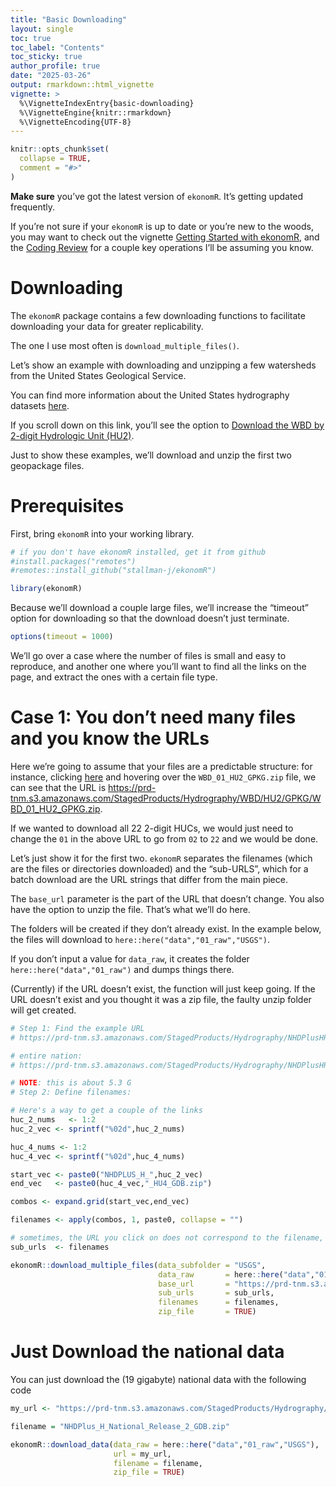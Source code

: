 ```yaml
---
title: "Basic Downloading"
layout: single
toc: true
toc_label: "Contents"
toc_sticky: true
author_profile: true
date: "2025-03-26"
output: rmarkdown::html_vignette
vignette: >
  %\VignetteIndexEntry{basic-downloading}
  %\VignetteEngine{knitr::rmarkdown}
  %\VignetteEncoding{UTF-8}
---
```

```r
knitr::opts_chunk$set(
  collapse = TRUE,
  comment = "#>"
)

```

**Make sure** you've got the latest version of `ekonomR`. It's getting updated frequently. 

If you're not sure if your `ekonomR` is up to date or you're new to the woods, you may want to check out the vignette [Getting Started with ekonomR](https://stallman-j.github.io/ekonomR/vignettes/getting-started-with-ekonomR/), and the [Coding Review](https://stallman-j.github.io/ekonomR/vignettes/coding-review/) for a couple key operations I'll be assuming you know.

# Downloading

The `ekonomR` package contains a few downloading functions to facilitate downloading your data for greater replicability.

The one I use most often is `download_multiple_files()`.

Let's show an example with downloading and unzipping a few watersheds from the United States Geological Service.

You can find more information about the United States hydrography datasets [here](https://www.usgs.gov/national-hydrography/access-national-hydrography-products).

If you scroll down on this link, you'll see the option to [Download the WBD by 2-digit Hydrologic Unit (HU2)](https://prd-tnm.s3.amazonaws.com/index.html?prefix=StagedProducts/Hydrography/WBD/HU2/GPKG/).

Just to show these examples, we'll download and unzip the first two geopackage files.

# Prerequisites

First, bring `ekonomR` into your working library.

``` r

# if you don't have ekonomR installed, get it from github
#install.packages("remotes")
#remotes::install_github("stallman-j/ekonomR") 

library(ekonomR)
```

Because we'll download a couple large files, we'll increase the "timeout" option for downloading so that the download doesn't just terminate.

```r

options(timeout = 1000)
```


We'll go over a case where the number of files is small and easy to reproduce, and another one where you'll want to find all the links on the page, and extract the ones with a certain file type.

# Case 1: You don't need many files and you know the URLs 

Here we're going to assume that your files are a predictable structure: for instance, clicking [here](https://prd-tnm.s3.amazonaws.com/index.html?prefix=StagedProducts/Hydrography/WBD/HU2/GPKG/) and hovering over the `WBD_01_HU2_GPKG.zip` file, we can see that the URL is [https://prd-tnm.s3.amazonaws.com/StagedProducts/Hydrography/WBD/HU2/GPKG/WBD_01_HU2_GPKG.zip](https://prd-tnm.s3.amazonaws.com/StagedProducts/Hydrography/WBD/HU2/GPKG/WBD_01_HU2_GPKG.zip).

If we wanted to download all 22 2-digit HUCs, we would just need to change the `01` in the above URL to go from `02` to `22` and we would be done.

Let's just show it for the first two. `ekonomR` separates the filenames (which are the files or directories downloaded) and the "sub-URLS", which for a batch download are the URL strings that differ from the main piece.

The `base_url` parameter is the part of the URL that doesn't change. You also have the option to unzip the file. That's what we'll do here.

The folders will be created if they don't already exist. In the example below, the files will download to `here::here("data","01_raw","USGS")`.

If you don't input a value for `data_raw`, it creates the folder `here::here("data","01_raw")` and dumps things there.

(Currently) if the URL doesn't exist, the function will just keep going. If the URL doesn't exist and you thought it was a zip file, the faulty unzip folder will get created.


```r

# Step 1: Find the example URL
# https://prd-tnm.s3.amazonaws.com/StagedProducts/Hydrography/NHDPlusHR/Beta/GDB/NHDPLUS_H_0101_HU4_GDB.zip

# entire nation:
# https://prd-tnm.s3.amazonaws.com/StagedProducts/Hydrography/NHDPlusHR/National/GDB/NHDPlus_H_National_Release_2_GDB.zip # this is 19G though, takes a little while

# NOTE: this is about 5.3 G
# Step 2: Define filenames:

# Here's a way to get a couple of the links
huc_2_nums   <- 1:2
huc_2_vec <- sprintf("%02d",huc_2_nums)

huc_4_nums <- 1:2
huc_4_vec <- sprintf("%02d",huc_4_nums)

start_vec <- paste0("NHDPLUS_H_",huc_2_vec)
end_vec   <- paste0(huc_4_vec,"_HU4_GDB.zip")

combos <- expand.grid(start_vec,end_vec)

filenames <- apply(combos, 1, paste0, collapse = "")

# sometimes, the URL you click on does not correspond to the filename, but here it does.
sub_urls  <- filenames

ekonomR::download_multiple_files(data_subfolder = "USGS",
                                 data_raw       = here::here("data","01_raw"),
                                 base_url       = "https://prd-tnm.s3.amazonaws.com/StagedProducts/Hydrography/NHDPlusHR/Beta/GDB",
                                 sub_urls       = sub_urls,
                                 filenames      = filenames,
                                 zip_file       = TRUE)
```
# Just Download the national data

You can just download the (19 gigabyte) national data with the following code

```r

my_url <- "https://prd-tnm.s3.amazonaws.com/StagedProducts/Hydrography/NHDPlusHR/National/GDB/NHDPlus_H_National_Release_2_GDB.zip"

filename = "NHDPlus_H_National_Release_2_GDB.zip"

ekonomR::download_data(data_raw = here::here("data","01_raw","USGS"),
                       url = my_url,
                       filename = filename,
                       zip_file = TRUE)
```
